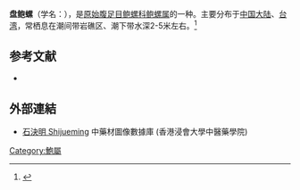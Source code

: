 {{Speciesbox
| name = 盘鲍螺
| image = Haliotis discus.jpg
| image_width = 250px
| genus = Haliotis
| species = discus
| authority = ({{tsl|en|Lovell Augustus Reeve|洛弗爾·奧古斯都·里夫|Reeve}}, 1846)
}}
'''盘鲍螺'''（学名：''{{lang|la|Haliotis discus}}''），是[[原始腹足目|原始腹足目]][[鲍螺科|鲍螺科]][[鲍螺属|鲍螺属]]的一种。主要分布于[[中国大陆|中国大陆]]、[[台湾|台湾]]，常栖息在潮间带岩礁区、潮下带水深2-5米左右。<ref>{{cite web|url=http://shell.sinica.edu.tw/chinese/shellbase_detail.php?science_no=20|title=国际贝库：盘鲍螺|publisher=台湾贝类资料库|accessdate=2009-08-11|archive-date=2016-03-04|archive-url=https://web.archive.org/web/20160304123416/http://shell.sinica.edu.tw/chinese/shellbase_detail.php?science_no=20|dead-url=no}}</ref>

== 参考文献 ==
{{reflist|2}}
* {{TaiBNET| zh=盤鮑螺 | id=314307 | binomial=Haliotis discus | authority=Reeve, 1846 | var= | accessdate=2013-01-24}}

==外部連結==
* [http://libproject.hkbu.edu.hk/was40/detail?channelid=47953&searchword=pid=B00390 石決明 Shijueming] {{Wayback|url=http://libproject.hkbu.edu.hk/was40/detail?channelid=47953&searchword=pid=B00390 |date=20160304091644 }} 中藥材圖像數據庫 (香港浸會大學中醫藥學院)
{{Taxonbar|from=Q3011996}}

[[Category:鮑屬|Category:鮑屬]]